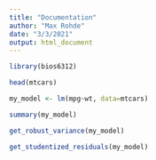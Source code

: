 ```yaml
---
title: "Documentation"
author: "Max Rohde"
date: "3/3/2021"
output: html_document
---
```


```r
library(bios6312)
```

```r
head(mtcars)
```

```r
my_model <- lm(mpg~wt, data=mtcars)

summary(my_model)
```

```r
get_robust_variance(my_model)
```

```r
get_studentized_residuals(my_model)
```


